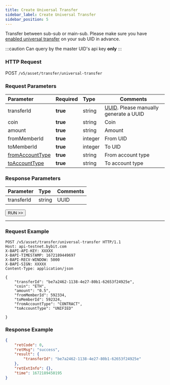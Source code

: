 ```yaml
---
title: Create Universal Transfer
sidebar_label: Create Universal Transfer
sidebar_position: 5
---
```


Transfer between sub-sub or main-sub. Please make sure you have [enabled universal transfer](enable-unitransfer-subuid#) on your sub UID in advance.

:::caution
Can query by the master UID's api key **only**
:::

### HTTP Request
POST `/v5/asset/transfer/universal-transfer`

### Request Parameters
| Parameter | Required | Type | Comments|
|:----- |:-------|:-----|------ |
|transferId |**true** |string |[UUID](https://www.uuidgenerator.net/dev-corner). Please manually generate a UUID |
|coin |**true** |string |Coin |
|amount |**true** |string |Amount |
|fromMemberId |**true** |integer |From UID |
|toMemberId |**true** |integer |To UID |
|[fromAccountType](../enum#accounttype) |**true** |string |From account type |
|[toAccountType](../enum#accounttype) |**true** |string |To account type |

### Response Parameters
| Parameter | Type | Comments|
|:----- |:-----|----- |
|transferId |string|UUID |

<a href="/api-explorer/v5/asset/unitransfer"><Button>RUN >></Button></a>

---

### Request Example

```http
POST /v5/asset/transfer/universal-transfer HTTP/1.1
Host: api-testnet.bybit.com
X-BAPI-API-KEY: XXXXX
X-BAPI-TIMESTAMP: 1672189449697
X-BAPI-RECV-WINDOW: 5000
X-BAPI-SIGN: XXXXX
Content-Type: application/json

{
    "transferId": "be7a2462-1138-4e27-80b1-62653f24925e",
    "coin": "ETH",
    "amount": "0.5",
    "fromMemberId": 592334,
    "toMemberId": 592324,
    "fromAccountType": "CONTRACT",
    "toAccountType": "UNIFIED"

}
```

### Response Example

```json
{
    "retCode": 0,
    "retMsg": "success",
    "result": {
        "transferId": "be7a2462-1138-4e27-80b1-62653f24925e"
    },
    "retExtInfo": {},
    "time": 1672189450195
}
```